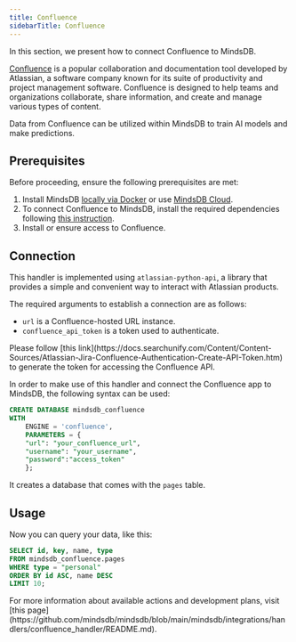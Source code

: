 ```yaml
---
title: Confluence
sidebarTitle: Confluence
---
```


In this section, we present how to connect Confluence to MindsDB.

[Confluence](https://www.atlassian.com/software/confluence) is a popular collaboration and documentation tool developed by Atlassian, a software company known for its suite of productivity and project management software. Confluence is designed to help teams and organizations collaborate, share information, and create and manage various types of content.

Data from Confluence can be utilized within MindsDB to train AI models and make predictions.

## Prerequisites

Before proceeding, ensure the following prerequisites are met:

1. Install MindsDB [locally via Docker](https://docs.mindsdb.com/setup/self-hosted/docker) or use [MindsDB Cloud](https://cloud.mindsdb.com/).
2. To connect Confluence to MindsDB, install the required dependencies following [this instruction](/setup/self-hosted/docker#install-dependencies).
3. Install or ensure access to Confluence.

## Connection

This handler is implemented using `atlassian-python-api`, a library that provides a simple and convenient way to interact with Atlassian products.

The required arguments to establish a connection are as follows:

* `url` is a Confluence-hosted URL instance.
* `confluence_api_token` is a token used to authenticate.

<Tip>
Please follow [this link](https://docs.searchunify.com/Content/Content-Sources/Atlassian-Jira-Confluence-Authentication-Create-API-Token.htm) to generate the token for accessing the Confluence API.
</Tip>

In order to make use of this handler and connect the Confluence app to MindsDB, the following syntax can be used:

```sql
CREATE DATABASE mindsdb_confluence
WITH
    ENGINE = 'confluence',
    PARAMETERS = {
    "url": "your_confluence_url",
    "username": "your_username",
    "password":"access_token"
    };
```

It creates a database that comes with the `pages` table.

## Usage

Now you can query your data, like this:

```sql
SELECT id, key, name, type
FROM mindsdb_confluence.pages
WHERE type = "personal"
ORDER BY id ASC, name DESC
LIMIT 10;
```

<Info>
For more information about available actions and development plans, visit [this page](https://github.com/mindsdb/mindsdb/blob/main/mindsdb/integrations/handlers/confluence_handler/README.md).
</Info>
